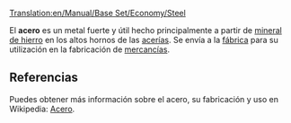[[Translation:en/Manual/Base Set/Economy/Steel]]

{{es/Carga| carga  = Acero
| imagen = Steel.png
| producida = [[es/Manual/Base Set/Economy/Acería|Acería]]
| aceptada  = [[es/Manual/Base Set/Economy/Fábrica|Fábrica]]
}}
El '''acero''' es un metal fuerte y útil hecho principalmente a partir de [[es/mineral de hierro|mineral de hierro]] en los altos hornos de las [[es/acería|acerías]]. Se envía a la [[es/fábrica|fábrica]] para su utilización en la fabricación de [[es/mercancías|mercancías]].

==Referencias==
Puedes obtener más información sobre el acero, su fabricación y uso en Wikipedia: [https://www.wikipedia.org/wiki/es:acero Acero].